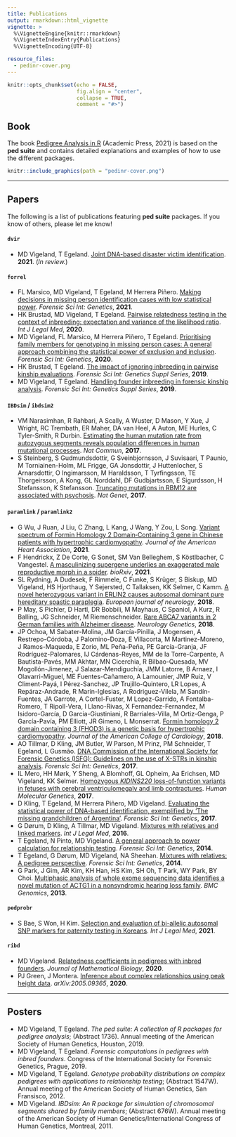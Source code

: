 ```yaml
---
title: Publications
output: rmarkdown::html_vignette
vignette: >
  %\VignetteEngine{knitr::rmarkdown}
  %\VignetteIndexEntry{Publications}
  %\VignetteEncoding{UTF-8}

resource_files:
  - pedinr-cover.png
---
```


```r
knitr::opts_chunk$set(echo = FALSE, 
                      fig.align = "center",
                      collapse = TRUE,
                      comment = "#>")
```


## Book
The book [Pedigree Analysis in R](https://www.elsevier.com/books/pedigree-analysis-in-r/vigeland/978-0-12-824430-2) (Academic Press, 2021) is based on the **ped suite** and contains detailed explanations and examples of how to use the different packages.

```r
knitr::include_graphics(path = "pedinr-cover.png")
```


---


## Papers
The following is a list of publications featuring **ped suite** packages. If you know of others, please let me know!

#### **`dvir`**
* MD Vigeland, T Egeland. [Joint DNA-based disaster victim identification](https://doi.org/10.21203/rs.3.rs-296414/v1). **2021**. (*In review.*)

#### **`forrel`**
* FL Marsico, MD Vigeland, T Egeland, M Herrera Piñero. [Making decisions in missing person identification cases with low statistical power](https://doi.org/10.1016/j.fsigen.2021.102519). *Forensic Sci Int: Genetics*, **2021**.
* HK Brustad, MD Vigeland, T Egeland. [Pairwise relatedness testing in the context of inbreeding: expectation and variance of the likelihood ratio](https://doi.org/10.1007/s00414-020-02426-6). *Int J Legal Med*, **2020**.
* MD Vigeland, FL Marsico, M Herrera Piñero, T Egeland. [Prioritising family members for genotyping in missing person cases: A general approach combining the statistical power of exclusion and inclusion](https://doi.org/10.1016/j.fsigen.2020.102376). *Forensic Sci Int: Genetics*, **2020**.
* HK Brustad, T Egeland. [The impact of ignoring inbreeding in pairwise kinship evaluations](https://doi.org/10.1016/j.fsigss.2019.10.052). *Forensic Sci Int: Genetics Suppl Series*, **2019**.
* MD Vigeland, T Egeland. [Handling founder inbreeding in forensic kinship analysis](https://doi.org/10.1016/j.fsigss.2019.10.175). *Forensic Sci Int: Genetics Suppl Series*, **2019**.

#### **`IBDsim`** / **`ibdsim2`**
* VM Narasimhan, R Rahbari, A Scally, A Wuster, D Mason, Y Xue, J Wright, RC Trembath, ER Maher, DA van Heel, A Auton, ME Hurles, C Tyler-Smith, R Durbin. [Estimating the human mutation rate from autozygous segments reveals population differences in human mutational processes](https://doi.org/10.1038/s41467-017-00323-y). *Nat Commun*, **2017**.
* S Steinberg, S Gudmundsdottir, G Sveinbjornsson, J Suvisaari, T Paunio, M Torniainen-Holm, ML Frigge, GA Jonsdottir, J Huttenlocher, S Arnarsdottir, O Ingimarsson, M Haraldsson, T Tyrfingsson, TE Thorgeirsson, A Kong, GL Norddahl, DF Gudbjartsson, E Sigurdsson, H Stefansson, K Stefansson. [Truncating mutations in RBM12 are associated with psychosis](https://doi.org/10.1038/ng.3894). *Nat Genet*, **2017**.

#### **`paramlink`** / **`paramlink2`**
* G Wu, J Ruan, J Liu, C Zhang, L Kang, J Wang, Y Zou, L Song. [Variant spectrum of Formin Homology 2 Domain‐Containing 3 gene in Chinese patients with hypertrophic cardiomyopathy](https://doi.org/10.1161/JAHA.120.018236). *Journal of the American Heart Association*, **2021**.
* F Hendrickx, Z De Corte, G Sonet, SM Van Belleghem, S Köstlbacher, C Vangestel. [A masculinizing supergene underlies an exaggerated male reproductive morph in a spider](https://doi.org/10.1101/2021.02.09.430505). *bioRxiv*, **2021**.
* SL Rydning, A Dudesek, F Rimmele, C Funke, S Krüger, S Biskup, MD Vigeland, HS Hjorthaug, Y Sejersted, C Tallaksen, KK Selmer, C Kamm. [A novel heterozygous variant in ERLIN2 causes autosomal dominant pure hereditary spastic paraplegia](https://doi.org/10.1111/ene.13625). *European journal of neurology*, **2018**.
* P May, S Pichler, D Hartl, DR Bobbili, M Mayhaus, C Spaniol, A Kurz, R Balling, JG Schneider, M Riemenschneider. [Rare ABCA7 variants in 2 German families with Alzheimer disease](https://doi.org/10.1212/NXG.0000000000000224). *Neurology Genetics*, **2018**.
* JP Ochoa, M Sabater-Molina, JM García-Pinilla, J Mogensen, A Restrepo-Córdoba, J Palomino-Doza, E Villacorta, M Martinez-Moreno, J Ramos-Maqueda, E Zorio, ML Peña-Peña, PE García-Granja, JF Rodríguez-Palomares, IJ Cárdenas-Reyes, MM de la Torre-Carpente, A Bautista-Pavés, MM Akhtar, MN Cicerchia, R Bilbao-Quesada, MV Mogollón-Jimenez, J Salazar-Mendiguchía, JMM Latorre, B Arnaez, I Olavarri-Miguel, ME Fuentes-Cañamero, A Lamounier, JMP Ruiz, V Climent-Payá, I Pérez-Sanchez, JP Trujillo-Quintero, LR Lopes, A Repáraz-Andrade, R Marín-Iglesias, A Rodriguez-Vilela, M Sandín-Fuentes, JA Garrote, A Cortel-Fuster, M Lopez-Garrido, A Fontalba-Romero, T Ripoll-Vera, I Llano-Rivas, X Fernandez-Fernandez, M Isidoro-García, D Garcia-Giustiniani, R Barriales-Villa, M Ortiz-Genga, P García-Pavía, PM Elliott, JR Gimeno, L Monserrat. [Formin homology 2 domain containing 3 (FHOD3) is a genetic basis for hypertrophic cardiomyopathy](https://doi.org/10.1016/j.jacc.2018.10.001). *Journal of the American College of Cardiology*, **2018**.
* AO Tillmar, D Kling, JM Butler, W Parson, M Prinz, PM Schneider, T Egeland, L Gusmão. [DNA Commission of the International Society for Forensic Genetics (ISFG): Guidelines on the use of X-STRs in kinship analysis](https://doi.org/10.1016/j.fsigen.2017.05.005). *Forensic Sci Int: Genetics*, **2017**.
* IL Mero, HH Mørk, Y Sheng, A Blomhoff, GL Opheim, Aa Erichsen, MD Vigeland, KK Selmer. [Homozygous *KIDINS220* loss-of-function variants in fetuses with cerebral ventriculomegaly and limb contractures](https://doi.org/10.1093/hmg/ddx263). *Human Molecular Genetics*, **2017**.
* D Kling, T Egeland, M Herrera Piñero, MD Vigeland. [Evaluating the statistical power of DNA-based identification, exemplified by 'The missing grandchildren of Argentina'](https://doi.org/10.1016/j.fsigen.2017.08.006). *Forensic Sci Int: Genetics*, **2017**.
* G Dørum, D Kling, A Tillmar, MD Vigeland. [Mixtures with relatives and linked markers](https://doi.org/10.1007/s00414-015-1288-x). *Int J Legal Med*, **2016**.
* T Egeland, N Pinto, MD Vigeland. [A general approach to power calculation for relationship testing](https://doi.org/10.1016/j.fsigen.2013.05.001). *Forensic Sci Int: Genetics*, **2014**.
* T Egeland, G Dørum, MD Vigeland, NA Sheehan. [Mixtures with relatives: A pedigree perspective](https://doi.org/10.1016/j.fsigen.2014.01.007). *Forensic Sci Int: Genetics*, **2014**.
* G Park, J Gim, AR Kim, KH Han, HS Kim, SH Oh, T Park, WY Park, BY Choi. [Multiphasic analysis of whole exome sequencing data identifies a novel mutation of ACTG1 in a nonsyndromic hearing loss family](https://doi.org/10.1186/1471-2164-14-191). *BMC Genomics*, **2013**.

#### **`pedprobr`**

* S Bae, S Won, H Kim. [Selection and evaluation of bi-allelic autosomal SNP markers for paternity testing in Koreans](https://doi.org/10.1007/s00414-020-02495-7). *Int J Legal Med*, **2021**.

#### **`ribd`**
* MD Vigeland. [Relatedness coefficients in pedigrees with inbred founders](https://doi.org/10.1007/s00285-020-01505-x). *Journal of Mathematical Biology*, **2020**.
* PJ Green, J Montera. [Inference about complex relationships using peak height data](https://arxiv.org/abs/2005.09365). *arXiv:2005.09365*, **2020**.


---


## Posters
* MD Vigeland, T Egeland. *The ped suite: A collection of R packages for pedigree analysis*; (Abstract 1736). Annual meeting of the American Society of Human Genetics, Houston, 2019.
* MD Vigeland, T Egeland. *Forensic computations in pedigrees with inbred founders*. Congress of the International Society for Forensic Genetics, Prague, 2019.
* MD Vigeland, T Egeland. *Genotype probability distributions on complex pedigrees with applications to relationship testing*; (Abstract 1547W). Annual meeting of the American Society of Human Genetics, San Fransisco, 2012.
* MD Vigeland. *IBDsim: An R package for simulation of chromosomal segments shared by family members*; (Abstract 676W). Annual meeting of the American Society of Human Genetics/International Congress of Human Genetics, Montreal, 2011.

